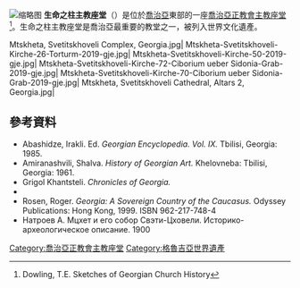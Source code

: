 {{expand|time=2015-12-12T23:15:58+00:00}}
[[File:Mtskheta,_Svetitskhoveli_Cathedral,_Georgia.jpg|缩略图]]
'''生命之柱主教座堂'''（{{lang-ka|სვეტიცხოვლის საკათედრო ტაძარი}}）是位於[[喬治亞|喬治亞]]東部的一座[[喬治亞正教會|喬治亞正教會]][[主教座堂|主教座堂]]<ref>Dowling, T.E. Sketches of Georgian Church History</ref>。生命之柱主教座堂是喬治亞最重要的教堂之一，被列入世界文化遺產。
<br><gallery caption="生命之柱主教座堂">
Mtskheta, Svetitskhoveli Complex, Georgia.jpg|
Mtskheta-Svetitskhoveli-Kirche-26-Torturm-2019-gje.jpg|
Mtskheta-Svetitskhoveli-Kirche-50-2019-gje.jpg|
Mtskheta-Svetitskhoveli-Kirche-72-Ciborium ueber Sidonia-Grab-2019-gje.jpg|
Mtskheta-Svetitskhoveli-Kirche-70-Ciborium ueber Sidonia-Grab-2019-gje.jpg|
Mtskheta, Svetitskhoveli Cathedral, Altars 2, Georgia.jpg|
</gallery>

==參考資料==
{{reflist}}
{{refbegin}}
* Abashidze, Irakli. Ed. ''Georgian Encyclopedia. Vol. IX.'' Tbilisi, Georgia: 1985.
* Amiranashvili, Shalva. ''History of Georgian Art.'' Khelovneba: Tbilisi, Georgia: 1961.
* Grigol Khantsteli. ''Chronicles of Georgia.''
*{{cite news|last=Bernier|first=Oliver|title=The Treasures of Tbilisi|url=http://www.nytimes.com/1990/09/30/travel/the-treasures-of-tbilisi.html|work=[[The_New_York_Times|The New York Times]]|date=30 September 1990|accessdate=2015-12-12|archive-date=2019-08-14|archive-url=https://web.archive.org/web/20190814145503/https://www.nytimes.com/1990/09/30/travel/the-treasures-of-tbilisi.html|dead-url=no}}
* Rosen, Roger. ''Georgia: A Sovereign Country of the Caucasus.'' Odyssey Publications: Hong Kong, 1999. ISBN 962-217-748-4
* Натроев А. Мцхет и его собор Свэти-Цховели. Историко-археологическое описание. 1900
{{refend}}

{{coord|display=title}}
[[Category:喬治亞正教會主教座堂|Category:喬治亞正教會主教座堂]]
[[Category:格魯吉亞世界遺產|Category:格魯吉亞世界遺產]]
{{church-stub}}